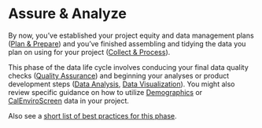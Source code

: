 # Assure & Analyze

By now, you've established your project equity and data management plans ([Plan & Prepare](https://cawaterboarddatacenter.github.io/equity-data-handbook/plan-prep/)) and you've finished assembling and tidying the data you plan on using for your project ([Collect & Process](https://cawaterboarddatacenter.github.io/equity-data-handbook/collect-process/)).

This phase of the data life cycle involves conducing your final data quality checks ([Quality Assurance](https://cawaterboarddatacenter.github.io/equity-data-handbook/assure-analyze/qaqc.html)) and beginning your analyses or product development steps ([Data Analysis](https://cawaterboarddatacenter.github.io/equity-data-handbook/assure-analyze/analysis.html), [Data Visualization](https://cawaterboarddatacenter.github.io/equity-data-handbook/assure-analyze/vis.html)). You might also review specific guidance on how to utilize [Demographics](https://cawaterboarddatacenter.github.io/equity-data-handbook/assure-analyze/demographics.html) or [CalEnviroScreen](https://cawaterboarddatacenter.github.io/equity-data-handbook/assure-analyze/calenviroscreen.html) data in your project.

Also see a [short list of best practices for this phase](https://cawaterboarddatacenter.github.io/equity-data-handbook/get-started/best-practice.html#assure-analyze).
